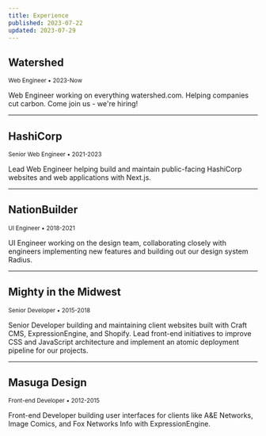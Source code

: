 ```yaml
---
title: Experience
published: 2023-07-22
updated: 2023-07-29
---
```


## Watershed

<small>Web Engineer &bull; 2023-Now</small>

Web Engineer working on everything watershed.com. Helping companies cut carbon. Come join us - we're hiring!

---

## HashiCorp

<small>Senior Web Engineer &bull; 2021-2023</small>

Lead Web Engineer helping build and maintain public-facing HashiCorp websites and web applications with Next.js.

---

## NationBuilder

<small>UI Engineer &bull; 2018-2021</small>

UI Engineer working on the design team, collaborating closely with engineers implementing new features and building out our design system Radius.

---

## Mighty in the Midwest

<small>Senior Developer &bull; 2015-2018</small>

Senior Developer building and maintaining client websites built with Craft CMS, ExpressionEngine, and Shopify. Lead front-end initiatives to improve CSS and JavaScript architecture and implement an atomic deployment pipeline for our projects.

---

## Masuga Design

<small>Front-end Developer &bull; 2012-2015</small>

Front-end Developer building user interfaces for clients like A&E Networks, Image Comics, and Fox Networks Info with ExpressionEngine.
